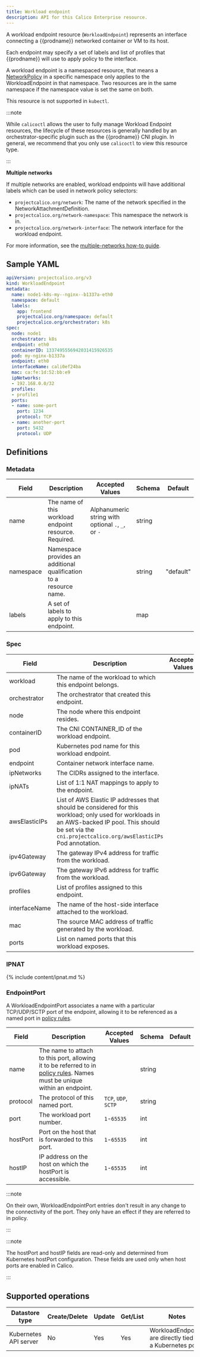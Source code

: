 ```yaml
---
title: Workload endpoint
description: API for this Calico Enterprise resource.
---
```


A workload endpoint resource (`WorkloadEndpoint`) represents an interface
connecting a {{prodname}} networked container or VM to its host.

Each endpoint may specify a set of labels and list of profiles that {{prodname}} will use
to apply policy to the interface.

A workload endpoint is a namespaced resource, that means a
[NetworkPolicy](networkpolicy.mdx)
in a specific namespace only applies to the WorkloadEndpoint in that namespace.
Two resources are in the same namespace if the namespace value is set the same
on both.

This resource is not supported in `kubectl`.

:::note

While `calicoctl` allows the user to fully manage Workload Endpoint resources,
the lifecycle of these resources is generally handled by an orchestrator-specific
plugin such as the {{prodname}} CNI plugin. In general, we recommend that you only
use `calicoctl` to view this resource type.

:::

**Multiple networks**

If multiple networks are enabled, workload endpoints will have additional labels which can be used in network policy selectors:

- `projectcalico.org/network`: The name of the network specified in the NetworkAttachmentDefinition.
- `projectcalico.org/network-namespace`: This namespace the network is in.
- `projectcalico.org/network-interface`: The network interface for the workload endpoint.

For more information, see the [multiple-networks how-to guide](../../networking/configuring/multiple-networks.mdx).

## Sample YAML

```yaml
apiVersion: projectcalico.org/v3
kind: WorkloadEndpoint
metadata:
  name: node1-k8s-my--nginx--b1337a-eth0
  namespace: default
  labels:
    app: frontend
    projectcalico.org/namespace: default
    projectcalico.org/orchestrator: k8s
spec:
  node: node1
  orchestrator: k8s
  endpoint: eth0
  containerID: 1337495556942031415926535
  pod: my-nginx-b1337a
  endpoint: eth0
  interfaceName: cali0ef24ba
  mac: ca:fe:1d:52:bb:e9
  ipNetworks:
  - 192.168.0.0/32
  profiles:
  - profile1
  ports:
  - name: some-port
    port: 1234
    protocol: TCP
  - name: another-port
    port: 5432
    protocol: UDP
```

## Definitions

### Metadata

| Field     | Description                                                        | Accepted Values                                          | Schema | Default   |
|-----------|--------------------------------------------------------------------|----------------------------------------------------------|--------|-----------|
| name      | The name of this workload endpoint resource. Required.             |  Alphanumeric string with optional `.`, `_`, or `-`      | string |           |
| namespace | Namespace provides an additional qualification to a resource name. |                                                          | string | "default" |
| labels    | A set of labels to apply to this endpoint.                         |                                                          |   map  |           |

### Spec

| Field           | Description                                                                                                                                                                                                       | Accepted Values | Schema                                         | Default |
|-----------------|-------------------------------------------------------------------------------------------------------------------------------------------------------------------------------------------------------------------|-----------------|------------------------------------------------|---------|
| workload        | The name of the workload to which this endpoint belongs.                                                                                                                                                          |                 | string                                         |         |
| orchestrator    | The orchestrator that created this endpoint.                                                                                                                                                                      |                 | string                                         |         |
| node            | The node where this endpoint resides.                                                                                                                                                                             |                 | string                                         |         |
| containerID     | The CNI CONTAINER_ID of the workload endpoint.                                                                                                                                                                    |                 | string                                         |         |
| pod             | Kubernetes pod name for this workload endpoint.                                                                                                                                                                   |                 | string                                         |         |
| endpoint        | Container network interface name.                                                                                                                                                                                 |                 | string                                         |         |
| ipNetworks      | The CIDRs assigned to the interface.                                                                                                                                                                              |                 | List of strings                                |         |
| ipNATs          | List of 1:1 NAT mappings to apply to the endpoint.                                                                                                                                                                |                 | List of [IPNATs](#ipnat)                       |         |
| awsElasticIPs   | List of AWS Elastic IP addresses that should be considered for this workload; only used for workloads in an AWS-backed IP pool.  This should be set via the `cni.projectcalico.org/awsElasticIPs` Pod annotation. |                 | List of valid IP addresses                     |         |
| ipv4Gateway     | The gateway IPv4 address for traffic from the workload.                                                                                                                                                           |                 | string                                         |         |
| ipv6Gateway     | The gateway IPv6 address for traffic from the workload.                                                                                                                                                           |                 | string                                         |         |
| profiles        | List of profiles assigned to this endpoint.                                                                                                                                                                       |                 | List of strings                                |         |
| interfaceName   | The name of the host-side interface attached to the workload.                                                                                                                                                     |                 | string                                         |         |
| mac             | The source MAC address of traffic generated by the workload.                                                                                                                                                      |                 | IEEE 802 MAC-48, EUI-48, or EUI-64             |         |
| ports           | List on named ports that this workload exposes.                                                                                                                                                                   |                 | List of [WorkloadEndpointPorts](#endpointport) |         |


### IPNAT

{% include content/ipnat.md %}

### EndpointPort

A WorkloadEndpointPort associates a name with a particular TCP/UDP/SCTP port of the endpoint, allowing it to
be referenced as a named port in [policy rules](networkpolicy.mdx#entityrule).

| Field    | Description                                                                                                                                            | Accepted Values      | Schema | Default  |
|----------|--------------------------------------------------------------------------------------------------------------------------------------------------------|----------------------|--------|----------|
| name     | The name to attach to this port, allowing it to be referred to in [policy rules](networkpolicy.mdx#entityrule). Names must be unique within an endpoint. |                      | string |          |
| protocol | The protocol of this named port.                                                                                                                       | `TCP`, `UDP`, `SCTP` | string |          |
| port     | The workload port number.                                                                                                                              | `1`-`65535`          | int    |          |
| hostPort | Port on the host that is forwarded to this port.                                                                                                       | `1`-`65535`          | int    |          |
| hostIP   | IP address on the host on which the hostPort is accessible.                                                                                            | `1`-`65535`          | int    |          |

:::note

On their own, WorkloadEndpointPort entries don't result in any change to the connectivity of the port.
They only have an effect if they are referred to in policy.

:::

:::note

The hostPort and hostIP fields are read-only and determined from Kubernetes hostPort configuration.
These fields are used only when host ports are enabled in Calico.

:::


## Supported operations

| Datastore type        | Create/Delete | Update | Get/List | Notes
|-----------------------|---------------|--------|----------|------
| Kubernetes API server | No            | Yes    | Yes      | WorkloadEndpoints are directly tied to a Kubernetes pod.
